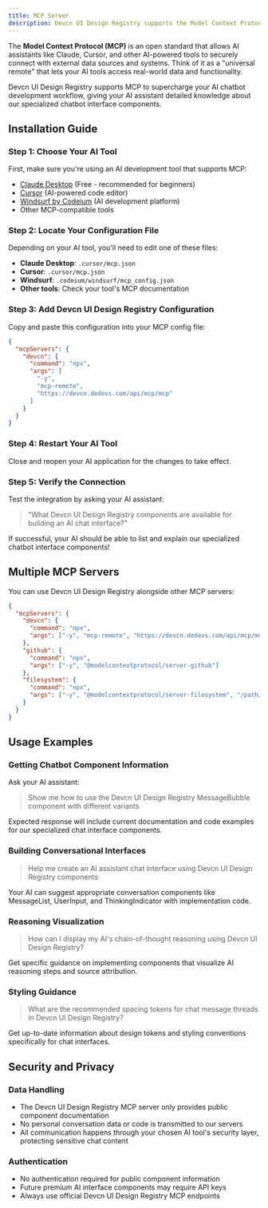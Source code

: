 ```yaml
---
title: MCP Server
description: Devcn UI Design Registry supports the Model Context Protocol (MCP) for AI-powered chatbot development.
---
```


The **Model Context Protocol (MCP)** is an open standard that allows AI assistants like Claude, Cursor, and other AI-powered tools to securely connect with external data sources and systems. Think of it as a "universal remote" that lets your AI tools access real-world data and functionality.

Devcn UI Design Registry supports MCP to supercharge your AI chatbot development workflow, giving your AI assistant detailed knowledge about our specialized chatbot interface components.

## Installation Guide

### Step 1: Choose Your AI Tool

First, make sure you're using an AI development tool that supports MCP:

- [Claude Desktop](https://claude.ai/download) (Free - recommended for beginners)
- [Cursor](https://www.cursor.com/) (AI-powered code editor)
- [Windsurf by Codeium](https://windsurf.com/) (AI development platform)
- Other MCP-compatible tools

### Step 2: Locate Your Configuration File

Depending on your AI tool, you'll need to edit one of these files:

- **Claude Desktop**: `.cursor/mcp.json`
- **Cursor**: `.cursor/mcp.json`
- **Windsurf**: `.codeium/windsurf/mcp_config.json`
- **Other tools**: Check your tool's MCP documentation

### Step 3: Add Devcn UI Design Registry Configuration

Copy and paste this configuration into your MCP config file:

```json
{
  "mcpServers": {
    "devcn": {
      "command": "npx",
      "args": [
        "-y",
        "mcp-remote",
        "https://devcn.dedevs.com/api/mcp/mcp"
      ]
    }
  }
}
```

### Step 4: Restart Your AI Tool

Close and reopen your AI application for the changes to take effect.

### Step 5: Verify the Connection

Test the integration by asking your AI assistant:

> "What Devcn UI Design Registry components are available for building an AI chat interface?"

If successful, your AI should be able to list and explain our specialized chatbot interface components!

## Multiple MCP Servers

You can use Devcn UI Design Registry alongside other MCP servers:

```json
{
  "mcpServers": {
    "devcn": {
      "command": "npx",
      "args": ["-y", "mcp-remote", "https://devcn.dedevs.com/api/mcp/mcp"]
    },
    "github": {
      "command": "npx",
      "args": ["-y", "@modelcontextprotocol/server-github"]
    },
    "filesystem": {
      "command": "npx", 
      "args": ["-y", "@modelcontextprotocol/server-filesystem", "/path/to/project"]
    }
  }
}
```

## Usage Examples

### Getting Chatbot Component Information

Ask your AI assistant:

> Show me how to use the Devcn UI Design Registry MessageBubble component with different variants

Expected response will include current documentation and code examples for our specialized chat interface components.

### Building Conversational Interfaces

> Help me create an AI assistant chat interface using Devcn UI Design Registry components

Your AI can suggest appropriate conversation components like MessageList, UserInput, and ThinkingIndicator with implementation code.

### Reasoning Visualization

> How can I display my AI's chain-of-thought reasoning using Devcn UI Design Registry?

Get specific guidance on implementing components that visualize AI reasoning steps and source attribution.

### Styling Guidance  

> What are the recommended spacing tokens for chat message threads in Devcn UI Design Registry?

Get up-to-date information about design tokens and styling conventions specifically for chat interfaces.

## Security and Privacy

### Data Handling

- The Devcn UI Design Registry MCP server only provides public component documentation
- No personal conversation data or code is transmitted to our servers
- All communication happens through your chosen AI tool's security layer, protecting sensitive chat content

### Authentication

- No authentication required for public component information
- Future premium AI interface components may require API keys
- Always use official Devcn UI Design Registry MCP endpoints

